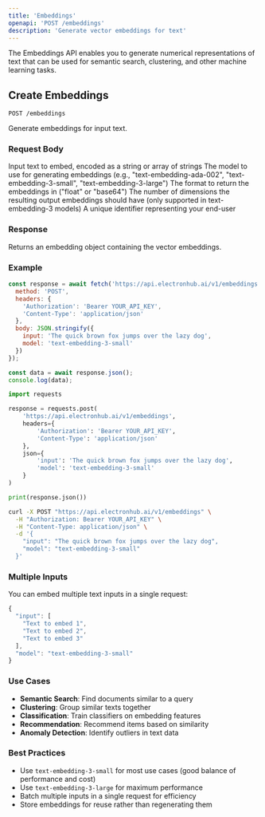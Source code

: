 ```yaml
---
title: 'Embeddings'
openapi: 'POST /embeddings'
description: 'Generate vector embeddings for text'
---
```


The Embeddings API enables you to generate numerical representations of text that can be used for semantic search, clustering, and other machine learning tasks.

## Create Embeddings

`POST /embeddings`

Generate embeddings for input text.

### Request Body

<ParamField body="input" type="string | array" required>
  Input text to embed, encoded as a string or array of strings
</ParamField>

<ParamField body="model" type="string" required>
  The model to use for generating embeddings (e.g., "text-embedding-ada-002", "text-embedding-3-small", "text-embedding-3-large")
</ParamField>

<ParamField body="encoding_format" type="string">
  The format to return the embeddings in ("float" or "base64")
</ParamField>

<ParamField body="dimensions" type="integer">
  The number of dimensions the resulting output embeddings should have (only supported in text-embedding-3 models)
</ParamField>

<ParamField body="user" type="string">
  A unique identifier representing your end-user
</ParamField>

### Response

Returns an embedding object containing the vector embeddings.

### Example

<CodeGroup>

```javascript Node.js
const response = await fetch('https://api.electronhub.ai/v1/embeddings', {
  method: 'POST',
  headers: {
    'Authorization': 'Bearer YOUR_API_KEY',
    'Content-Type': 'application/json'
  },
  body: JSON.stringify({
    input: 'The quick brown fox jumps over the lazy dog',
    model: 'text-embedding-3-small'
  })
});

const data = await response.json();
console.log(data);
```

```python Python
import requests

response = requests.post(
    'https://api.electronhub.ai/v1/embeddings',
    headers={
        'Authorization': 'Bearer YOUR_API_KEY',
        'Content-Type': 'application/json'
    },
    json={
        'input': 'The quick brown fox jumps over the lazy dog',
        'model': 'text-embedding-3-small'
    }
)

print(response.json())
```

```bash cURL
curl -X POST "https://api.electronhub.ai/v1/embeddings" \
  -H "Authorization: Bearer YOUR_API_KEY" \
  -H "Content-Type: application/json" \
  -d '{
    "input": "The quick brown fox jumps over the lazy dog",
    "model": "text-embedding-3-small"
  }'
```

</CodeGroup>

### Multiple Inputs

You can embed multiple text inputs in a single request:

```javascript
{
  "input": [
    "Text to embed 1",
    "Text to embed 2",
    "Text to embed 3"
  ],
  "model": "text-embedding-3-small"
}
```

### Use Cases

- **Semantic Search**: Find documents similar to a query
- **Clustering**: Group similar texts together
- **Classification**: Train classifiers on embedding features
- **Recommendation**: Recommend items based on similarity
- **Anomaly Detection**: Identify outliers in text data

### Best Practices

- Use `text-embedding-3-small` for most use cases (good balance of performance and cost)
- Use `text-embedding-3-large` for maximum performance
- Batch multiple inputs in a single request for efficiency
- Store embeddings for reuse rather than regenerating them 

